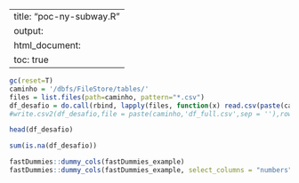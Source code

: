 
---
title: "poc-ny-subway.R"
output:
  html_document:
    toc: true
---


```r
gc(reset=T)
caminho = '/dbfs/FileStore/tables/'
files = list.files(path=caminho, pattern="*.csv")
df_desafio = do.call(rbind, lapply(files, function(x) read.csv(paste(caminho,x,sep = ''), stringsAsFactors = FALSE)))
#write.csv2(df_desafio,file = paste(caminho,'df_full.csv',sep = ''),row.names = FALSE)
```


```r
head(df_desafio)
```


```r
sum(is.na(df_desafio))
```


```r
fastDummies::dummy_cols(fastDummies_example)
fastDummies::dummy_cols(fastDummies_example, select_columns = "numbers")
```


```r

```


```r

```


```r

```


```r

```


```r

```

